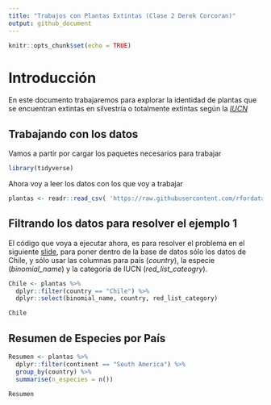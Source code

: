 ```yaml
---
title: "Trabajos con Plantas Extintas (Clase 2 Derek Corcoran)"
output: github_document
---
```


```r
knitr::opts_chunk$set(echo = TRUE)
```

# Introducción

En este documento trabajaremos para explorar la identidad de plantas que se encuentran extintas en silvestría o totalmente extintas según la [*IUCN*](https://www.iucnredlist.org/)


## Trabajando con los datos

Vamos a partir por cargar los paquetes necesarios para trabajar

```r
library(tidyverse)

```

Ahora voy a leer los datos con los que voy a trabajar


```r
plantas <- readr::read_csv( 'https://raw.githubusercontent.com/rfordatascience/tidytuesday/master/data/2020/2020-08-18/plants.csv' )

```


## Filtrando los datos para resolver el ejemplo 1


El código que voya a ejecutar ahora, es para resolver el problema en el siguiente [slide](https://github.com/derek-corcoran-barrios/derek-corcoran-barrios.github.io/blob/master/Clase2/Clase2InvestigacionReproducible.Rmd), para poner dentro de la base de datos sólo los datos de Chile, y sólo usar las columnas para país (*country*), la especie (*binomial_name*) y la categoría de IUCN (*red_list_cateogry*).


```r
Chile <- plantas %>%
  dplyr::filter(country == "Chile") %>%
  dplyr::select(binomial_name, country, red_list_category)

Chile

```


## Resumen de Especies por País

```r
Resumen <- plantas %>%
  dplyr::filter(continent == "South America") %>% 
  group_by(country) %>%
  summarise(n_especies = n())

Resumen
  
```








